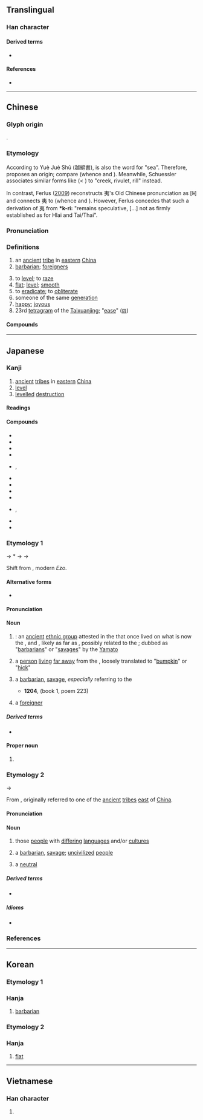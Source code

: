 {{character info/new}}
==Translingual==

===Han character===
{{Han char|rn=37|rad=大|as=03|sn=6|four=50032|canj=KN,XKN|ids=⿻大弓}}

====Derived terms====
* {{l|mul|[[姨]], [[咦]], [[胰]], [[蛦]], [[桋]], [[跠]], [[鮧]], [[侇]], [[峓]], [[恞]], [[痍]], [[洟]], [[羠]], [[鴺]], [[荑]], [[𢓡]]}}

====References====
* {{Han ref|kx=0249.150|dkj=05852|dj=0509.070|hdz=10527.050|uh=5937|ud=22839|bh=A669|bd=42601}}

----

==Chinese==
{{zh-forms}}
{{zh-wp}}

===Glyph origin===
{{Han etyl}}
{{Han compound|大|弓|t1=big|t2=bow|ls=ic}}.

===Etymology===
According to Yuè Juè Shū (越絕書), {{och-l|夷}} is also the {{w|Baiyue|Yue}} word for "sea". Therefore, {{zh-ref|Schuessler (2007)}} proposes an {{der|zh|aav}} origin; compare {{cog|mkh-pro|*d(n)liʔ||large river, sea}} (whence {{cog|km|ទន្លេ||large river}} and {{cog|kdt|thlèː||sea}}). Meanwhile, Schuessler associates similar {{w|Hmong languages|Hmong}} forms like {{cog|cqd|tl̥e||river}} (< {{cog|hmx-pro|*gle}}) to {{och-l|[[溪]]}} "creek, rivulet, rill" instead.

In contrast, Ferlus ([https://halshs.archives-ouvertes.fr/halshs-01182596/file/Ferlus2009_Ethnonyms.pdf 2009]) reconstructs 夷's Old Chinese pronunciation as [lɨ] and connects 夷 to {{cog|qfa-tak-pro|*k-ri:||Kra-Dai endonym}} (whence {{cog|th|ไท||"Tai endonym"}} and {{cog|lic|Hlai||"Hlai endonym"}}). However, Ferlus concedes that such a derivation of 夷 from '''*k-ri:''' "remains speculative, [...] not as firmly established as for Hlai and Tai/Thai".

===Pronunciation===
{{zh-pron
|m=yí
|m-s=
|c=ji4
|c-t=
|g=
|h=pfs=
|j=
|mb=ǐ
|md=
|mn=ml:thâi/qz,tw,xm,zz:î
|mn_note=thâi - vernacular; î - literary
|mn-t=i5
|w=
|x=
|mc=y
|oc=y
|ma=
|cat=n
}}

===Definitions===
{{zh-hanzi}}

# an [[ancient]] [[tribe]] in [[eastern]] [[China]]
# [[barbarian]]; [[foreigner]]s
#: {{zh-x|學 夷 技 以 制 夷|learn the '''Westerners'<nowiki/>''' tricks so as to control '''them'''|CL}}
# to [[level]]; to [[raze]]
# [[flat]]; [[level]]; [[smooth]]
# to [[eradicate]]; to [[obliterate]]
# someone of the same [[generation]]
# [[happy]]; [[joyous]]
# 23rd [[tetragram]] of the [[Taixuanjing]]; "[[ease]]" ([[𝌜]])

====Compounds====
{{zh-der|夷歌|嵎夷|夷衾|夷險一節|化險為夷|夷戮|夷人|希夷|夷滅|夷狄|以夷治夷|夷猶|夷由|夷瘳|夷漫|夷惠|伯夷叔齊|創夷|夷懌|伯夷|伯夷父|夷悅|冰夷|夷白|女夷|夷槃|夷俟|南夷|夷齊|以夷制夷|尊王攘夷|平夷|夷易|島夷|履險如夷|夷險|優婆夷|不夷不惠|凌夷|不夷|夷堅志|夏威夷州|夷靡|夷陵|夷服|夷昧|夷愉|夷九族|夷簡|夷為平地|均夷作用|夷三族|夷世|四夷|以夷伐夷|夷延|匪夷所思|唐夷|坦夷|混夷|猶夷|擺夷|畎夷|武夷山|無夷|新夷|淮夷|東夷|波羅夷|江左夷吾|用夏變夷|昆夷|攘夷|視險如夷|番夷|燒夷彈|淩夷|明夷|民夷|毀宗夷族|視險若夷|蠻夷戎狄|蠻夷|芟夷|西南夷|赴險如夷|鴟夷|陵夷|馮夷|鳥夷|醜夷|鄙夷|辛夷|讎夷|裔夷|夏威夷}}

----

==Japanese==

===Kanji===
{{ja-kanji|grade=|rs=大03}}

# [[ancient]] [[tribe]]s in [[eastern]] [[China]]
# [[level]] {{gl|[[flat]] and [[low]]}}
# [[level]]led [[destruction]]

====Readings====
{{ja-readings
|goon=い
|kanon=い
|kun=えびす-, ころ-す, たい-らげる<たひ-らげる
|nanori=ひな, ひら
}}

====Compounds====
{{der-top|Compounds}}
* {{ja-r|以%夷%攻%夷|い%い%こう%い}}
* {{ja-r|夷%狄|い%てき}}
* {{ja-r|華%夷|^か%い}}
* {{ja-r|九%夷|^きゅう%い}}
* {{ja-r|険%夷|けん%い|rom=-}}, {{ja-r|嶮%夷|けん%い}}
* {{ja-r|攘%夷|じょう%い}}
* {{ja-r|焼%夷|しょう%い}}
* {{ja-r|東%夷|^とう%い}}
* {{ja-r|平%夷|へい%い}}
* {{ja-r|蛮%夷|ばん%い|rom=-}}, {{ja-r|蕃%夷|ばん%い}}
* {{ja-r|蝦夷|^えぞ}}
* {{ja-r|蝦夷|^えみし}}
{{der-bottom}}

===Etymology 1===
{{ja-kanjitab|えびす|yomi=k}}

{{IPAfont|⟨emi<sub>1</sub>si⟩}} → *{{IPAchar|/emʲisɨ/}} → {{IPAchar|/emisə/}} → {{IPAchar|/ebisu/}}

Shift from {{inh|ja|ojp|sort=えひす|蝦夷|tr={{w|Emishi}}}}, modern ''Ezo''.

====Alternative forms====
* {{ja-l|戎}}

====Pronunciation====
{{ja-pron|y=k|えびす|acc=1|acc_ref=DJR}}

====Noun====
{{ja-noun|えびす}}

# {{lb|ja|sort=えひす|historical}} {{synonym of|ja|蝦夷|tr=Ezo|nodot=1|sort=えひす}}: an [[ancient]] [[ethnic group]] attested in the ''{{w|Nihon Shoki}}'' that once lived on what is now the {{w|Kantō region|Kantō}}, {{w|Hokuriku region|Hokuriku}} and {{w|Tōhoku region|Tōhoku regions}}, likely as far as {{w|Hokkaido}}, possibly related to the {{w|Ainu people}}; dubbed as "[[barbarian]]s" or "[[savage]]s" by the [[Yamato]]
# a [[person]] [[live|living]] [[far away]] from the {{m|ja|都|tr=miyako||[[capital]]}}, loosely translated to "[[bumpkin]]" or "[[hick]]"
#: {{syn|ja|田舎者|tr=inakamono}}
# {{lb|ja|sort=えひす|regional|derogatory}} a [[barbarian]], [[savage]], ''especially'' referring to the {{m|ja|東夷|tr=azuma-ebisu||[[warrior]] from the [[east]]ern parts of Japan}}
#* '''1204''', ''{{w|lang=ja|秋篠月清集|Akishino Gesseishū}}'' (book 1, poem 223)
#*: {{ja-usex|sort=えひす|わがおもふ人だにすまばみちのくの'''えびす'''の里もうときものかは|わが おもふ ひと だに すまば ^みちのく の '''えびす''' の さと も うとき もの か は|rom=waga omou hito dani sumaba Michinoku no '''ebisu''' no sato utoki mono ka wa}}
# {{lb|ja|sort=えひす|by extension|derogatory}} a [[foreigner]]

=====Derived terms=====
* {{ja-r|東%夷|あずま%-えびす}}

====Proper noun====
{{ja-pos|proper|えびす}}

# {{surname|ja|A=a|nodot=1|sort=えひす}}

===Etymology 2===
{{ja-kanjitab|い|yomi=o}}
{{IPAchar|/ji/}} → {{IPAchar|/i/}}

From {{der|ja|ltc|sort=い|-}} {{ltc-l|夷}}, originally referred to one of the [[ancient]] [[tribe]]s [[east]] of [[China]].

====Pronunciation====
{{ja-pron|y=o|い|acc=1|acc_ref=DJR}}

====Noun====
{{ja-noun|い}}

# those [[people]] with [[differ]]ing [[language]]s and/or [[culture]]s
#: {{syn|ja|異民族|tr=iminzoku}}
# a [[barbarian]], [[savage]]; [[uncivilized]] [[people]] {{qualifier|living to the east of ancient Imperial China; included Japan}}
#: {{syn|ja|野蛮人|tr=yabanjin}}
# a [[neutral]] {{gl|[[position]]}}
#: {{syn|ja|無色|tr=mushoku}}

=====Derived terms=====
* {{ja-r|征%夷|せい%い}}

=====Idioms=====
* {{ja-r|夷を以て夷を制す|い を もって い を せいす}}

===References===
<references/>

----

==Korean==

===Etymology 1===

===Hanja===
{{ko-hanja/new|오랑캐|이}}

# [[barbarian]] 

===Etymology 2===

===Hanja===
{{ko-hanja/new|평평하다|평평할|이}}

# [[flat]]

----

==Vietnamese==

===Han character===
{{vi-hantu|[[dì]], [[dai]], [[di]], [[gì]], [[rợ]]|rs=大03}}

# {{rfdef|vi|sort=大03}}